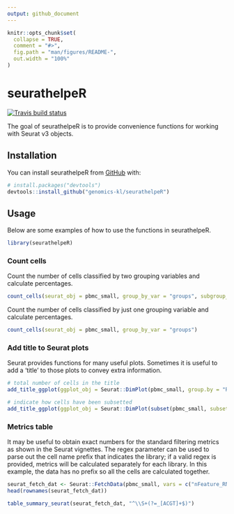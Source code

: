 ```yaml
---
output: github_document
---
```


<!-- README.md is generated from README.Rmd. Please edit that file -->

```r
knitr::opts_chunk$set(
  collapse = TRUE,
  comment = "#>",
  fig.path = "man/figures/README-",
  out.width = "100%"
)
```
# seurathelpeR

<!-- badges: start -->
[![Travis build status](https://travis-ci.org/genomics-kl/seurathelpeR.svg?branch=master)](https://travis-ci.org/genomics-kl/seurathelpeR)
<!-- badges: end -->

The goal of seurathelpeR is to provide convenience functions for working with Seurat v3 objects.

## Installation

You can install seurathelpeR from [GitHub](https://github.com/) with:

``` r
# install.packages("devtools")
devtools::install_github("genomics-kl/seurathelpeR")
```
## Usage

Below are some examples of how to use the functions in seurathelpeR.

```r
library(seurathelpeR)
```

### Count cells

Count the number of cells classified by two grouping variables and calculate percentages.

```r
count_cells(seurat_obj = pbmc_small, group_by_var = "groups", subgroup_var = "RNA_snn_res.0.8")
```

Count the number of cells classified by just one grouping variable and calculate percentages.

```r
count_cells(seurat_obj = pbmc_small, group_by_var = "groups")
```

### Add title to Seurat plots

Seurat provides functions for many useful plots. Sometimes it is useful to add a 'title' to those plots to convey extra information.

```r
# total number of cells in the title
add_title_ggplot(ggplot_obj = Seurat::DimPlot(pbmc_small, group.by = "RNA_snn_res.0.8", split.by = "groups"), plot_title = paste0("n=",(length(Seurat::Idents(pbmc_small)))))

# indicate how cells have been subsetted
add_title_ggplot(ggplot_obj = Seurat::DimPlot(subset(pbmc_small, subset = groups == "g1"), group.by = "RNA_snn_res.0.8"), plot_title = "Group g1")
```

### Metrics table

It may be useful to obtain exact numbers for the standard filtering metrics as shown in the Seurat vignettes. The regex parameter can be used to parse out the cell name prefix that indicates the library; if a valid regex is provided, metrics will be calculated separately for each library. In this example, the data has no prefix so all the cells are calculated together.

```r
seurat_fetch_dat <- Seurat::FetchData(pbmc_small, vars = c("nFeature_RNA", "nCount_RNA"))
head(rownames(seurat_fetch_dat))

table_summary_seurat(seurat_fetch_dat, "^\\S+(?=_[ACGT]+$)")
```
